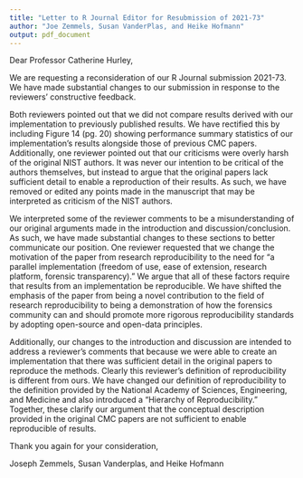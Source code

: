 ```yaml
---
title: "Letter to R Journal Editor for Resubmission of 2021-73"
author: "Joe Zemmels, Susan VanderPlas, and Heike Hofmann"
output: pdf_document
---
```


Dear Professor Catherine Hurley,

We are requesting a reconsideration of our R Journal submission 2021-73. 
We have made substantial changes to our submission in response to the reviewers' constructive feedback.

Both reviewers pointed out that we did not compare results derived with our implementation to previously published results.
We have rectified this by including Figure 14 (pg. 20) showing performance summary statistics of our implementation's results alongside those of previous CMC papers.
Additionally, one reviewer pointed out that our criticisms were overly harsh of the original NIST authors.
It was never our intention to be critical of the authors themselves, but instead to argue that the original papers lack sufficient detail to enable a reproduction of their results.
As such, we have removed or edited any points made in the manuscript that may be interpreted as criticism of the NIST authors.

We interpreted some of the reviewer comments to be a misunderstanding of our original arguments made in the introduction and discussion/conclusion.
As such, we have made substantial changes to these sections to better communicate our position. 
One reviewer requested that we change the motivation of the paper from research reproducibility to the need for "a parallel implementation (freedom of use, ease of extension, research platform, forensic transparency)."
We argue that all of these factors require that results from an implementation be reproducible.
We have shifted the emphasis of the paper from being a novel contribution to the field of research reproducibility to being a demonstration of how the forensics community can and should promote more rigorous reproducibility standards by adopting open-source and open-data principles.

Additionally, our changes to the introduction and discussion are intended to address a reviewer's comments that because we were able to create an implementation that there was sufficient detail in the original papers to reproduce the methods.
Clearly this reviewer's definition of reproducibility is different from ours.
We have changed our definition of reproducibility to the definition provided by the National Academy of Sciences, Engineering, and Medicine and also introduced a "Hierarchy of Reproducibility." 
Together, these clarify our argument that the conceptual description provided in the original CMC papers are not sufficient to enable reproducible of results.


Thank you again for your consideration,

Joseph Zemmels, Susan Vanderplas, and Heike Hofmann

